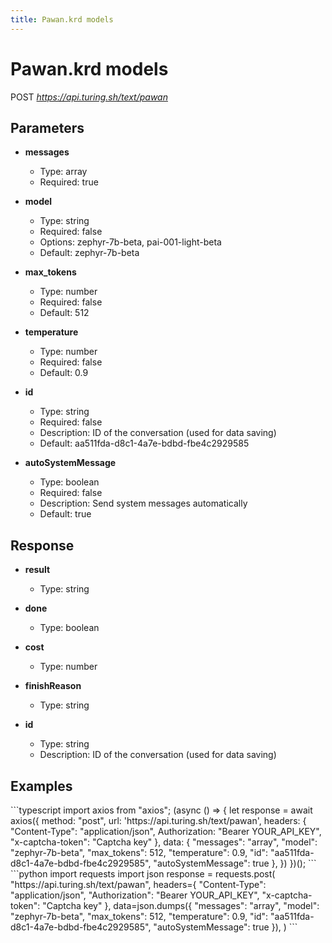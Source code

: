 ```yaml
---
title: Pawan.krd models
---
```


# Pawan.krd models
POST *https://api.turing.sh/text/pawan*

## Parameters


- **messages**
  - Type: array
  - Required: true

- **model**
  - Type: string
  - Required: false
  - Options: zephyr-7b-beta, pai-001-light-beta
  - Default: zephyr-7b-beta

- **max_tokens**
  - Type: number
  - Required: false
  - Default: 512

- **temperature**
  - Type: number
  - Required: false
  - Default: 0.9

- **id**
  - Type: string
  - Required: false
  - Description: ID of the conversation (used for data saving)
  - Default: aa511fda-d8c1-4a7e-bdbd-fbe4c2929585

- **autoSystemMessage**
  - Type: boolean
  - Required: false
  - Description: Send system messages automatically
  - Default: true

## Response


- **result**
  - Type: string

- **done**
  - Type: boolean

- **cost**
  - Type: number

- **finishReason**
  - Type: string

- **id**
  - Type: string
  - Description: ID of the conversation (used for data saving)

## Examples

<CodeGroup title="Pawan.krd models example">
  ```typescript
  import axios from "axios";
  (async () => {
    let response = await axios({
      method: "post",
      url: 'https://api.turing.sh/text/pawan',
      headers: {
        "Content-Type": "application/json",
        Authorization: "Bearer YOUR_API_KEY",
        "x-captcha-token": "Captcha key"
      },
      data: {
  "messages": "array",
  "model": "zephyr-7b-beta",
  "max_tokens": 512,
  "temperature": 0.9,
  "id": "aa511fda-d8c1-4a7e-bdbd-fbe4c2929585",
  "autoSystemMessage": true
},
    })
  })();
  ```
  ```python
  import requests
  import json
  response = requests.post(
    "https://api.turing.sh/text/pawan",
    headers={
      "Content-Type": "application/json",
      "Authorization": "Bearer YOUR_API_KEY",
      "x-captcha-token": "Captcha key"
    },
    data=json.dumps({
  "messages": "array",
  "model": "zephyr-7b-beta",
  "max_tokens": 512,
  "temperature": 0.9,
  "id": "aa511fda-d8c1-4a7e-bdbd-fbe4c2929585",
  "autoSystemMessage": true
}),
  )
  ```
</CodeGroup>